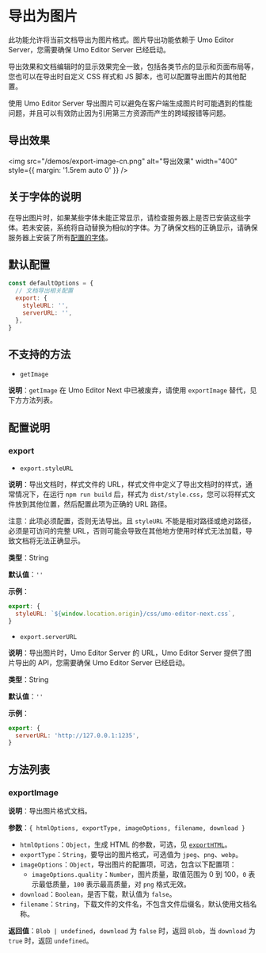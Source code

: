 # 导出为图片

此功能允许将当前文档导出为图片格式。图片导出功能依赖于 Umo Editor Server，您需要确保 Umo Editor Server 已经启动。

导出效果和文档编辑时的显示效果完全一致，包括各类节点的显示和页面布局等，您也可以在导出时自定义 CSS 样式和 JS 脚本，也可以配置导出图片的其他配置。

使用 Umo Editor Server 导出图片可以避免在客户端生成图片时可能遇到的性能问题，并且可以有效防止因为引用第三方资源而产生的跨域报错等问题。

## 导出效果

<img src="/demos/export-image-cn.png" alt="导出效果" width="400" style={{ margin: '1.5rem auto 0' }} />

## 关于字体的说明

在导出图片时，如果某些字体未能正常显示，请检查服务器上是否已安装这些字体。若未安装，系统将自动替换为相似的字体。为了确保文档的正确显示，请确保服务器上安装了所有[配置的字体](../../options/dicts#dictsfonts)。

## 默认配置

``` js
const defaultOptions = {
  // 文档导出相关配置
  export: {
    styleURL: '',
    serverURL: '',
  },
}
```

## 不支持的方法

- `getImage`

**说明**：`getImage` 在 Umo Editor Next 中已被废弃，请使用 `exportImage` 替代，见下方方法列表。

## 配置说明

### export

- `export.styleURL`

**说明**：导出文档时，样式文件的 URL，样式文件中定义了导出文档时的样式，通常情况下，在运行 `npm run build` 后，样式为 `dist/style.css`，您可以将样式文件放到其他位置，然后配置此项为正确的 URL 路径。

注意：此项必须配置，否则无法导出。且 `styleURL` 不能是相对路径或绝对路径，必须是可访问的完整 URL，否则可能会导致在其他地方使用时样式无法加载，导致文档将无法正确显示。

**类型**：String

**默认值**：`''`

**示例**：

``` js
export: {
  styleURL: `${window.location.origin}/css/umo-editor-next.css`,
}
```

- `export.serverURL`

**说明**：导出图片时，Umo Editor Server 的 URL，Umo Editor Server 提供了图片导出的 API，您需要确保 Umo Editor Server 已经启动。

**类型**：String

**默认值**：`''`

**示例**：

``` js
export: {
  serverURL: 'http://127.0.0.1:1235',
}
```

## 方法列表

### exportImage

**说明**：导出图片格式文档。

**参数**：`{ htmlOptions, exportType, imageOptions, filename, download }`

- `htmlOptions`：`Object`，生成 HTML 的参数，可选，见 [`exportHTML`](./export-html#exporthtml)。
- `exportType`：`String`，要导出的图片格式，可选值为 `jpeg`、`png`、`webp`。
- `imageOptions`：`Object`，导出图片的配置项，可选，包含以下配置项：
  - `imageOptions.quality`：`Number`，图片质量，取值范围为 0 到 100，`0` 表示最低质量，`100` 表示最高质量，对 `png` 格式无效。
- `download`：`Boolean`，是否下载，默认值为 `false`。
- `filename`：`String`，下载文件的文件名，不包含文件后缀名，默认使用文档名称。

**返回值**：`Blob | undefined`，`download` 为 `false` 时，返回 `Blob`，当 `download` 为 `true` 时，返回 `undefined`。
